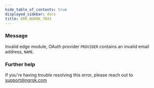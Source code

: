 ```yaml
---
hide_table_of_contents: true
displayed_sidebar: docs
title: ERR_NGROK_7043
---
```




### Message

Invalid edge module, OAuth provider `PROVIDER` contains an invalid email address, `NAME`.

<ErrorDetails error="err_ngrok_7043" />

### Further help

If you're having trouble resolving this error, please reach out to [support@ngrok.com](mailto:support@ngrok.com?subject=Help%20with%20ERR_NGROK_7043)
